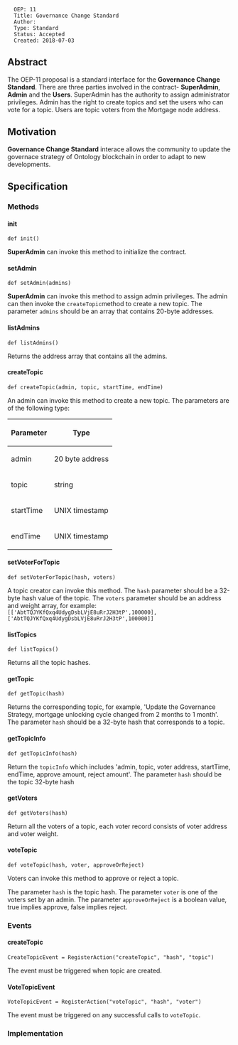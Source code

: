 <pre>
  OEP: 11
  Title: Governance Change Standard
  Author:
  Type: Standard
  Status: Accepted
  Created: 2018-07-03
</pre>

==Abstract==

The OEP-11 proposal is a standard interface for the '''Governance Change Standard'''. There are three parties involved in the contract- '''SuperAdmin''', '''Admin''' and the '''Users'''.
SuperAdmin has the authority to assign administrator privileges.
Admin has the right to create topics and set the users who can vote for a topic.
Users are topic voters from the Mortgage node address.


==Motivation==

'''Governance Change Standard''' interace allows the community to update the governace strategy of Ontology blockchain in order to adapt to new developments.

==Specification==

===Methods===

====init====

<pre>
def init()
</pre>

'''SuperAdmin''' can invoke this method to initialize the contract.

====setAdmin====

<pre>
def setAdmin(admins)
</pre>

'''SuperAdmin''' can invoke this method to assign admin privileges. The admin can then invoke the <code>createTopic</code>method to create a new topic.
The parameter <code>admins</code> should be an array that contains 20-byte addresses.

====listAdmins====

<pre>
def listAdmins()
</pre>

Returns the address array that contains all the admins.

====createTopic====

<pre>
def createTopic(admin, topic, startTime, endTime)
</pre>

An admin can invoke this method to create a new topic.
The parameters are of the following type:

{| class = "wikitable"
! style = "text-align:center;"| Parameter
! Type
|-
| admin
| 20 byte address
|-
| topic
| string
|-
| startTime
| UNIX timestamp
|-
| endTime
| UNIX timestamp
|}

====setVoterForTopic====

<pre>
def setVoterForTopic(hash, voters)
</pre>

A topic creator can invoke this method.
The <code>hash</code> parameter should be a 32-byte hash value of the topic.
The <code>voters</code> parameter should be an address and weight array, for example: <code>[['AbtTQJYKfQxq4UdygDsbLVjE8uRrJ2H3tP',100000], ['AbtTQJYKfQxq4UdygDsbLVjE8uRrJ2H3tP',100000]]</code>

====listTopics====

<pre>
def listTopics()
</pre>

Returns all the topic hashes.

====getTopic====

<pre>
def getTopic(hash)

</pre>

Returns the corresponding topic, for example, 'Update the Governance Strategy, mortgage unlocking cycle changed from 2 months to 1 month'.
The parameter <code>hash</code> should be a 32-byte hash that corresponds to a topic.

====getTopicInfo====

<pre>
def getTopicInfo(hash)
</pre>

Return the <code>topicInfo</code> which includes 'admin, topic, voter address, startTime, endTime, approve amount, reject amount'.
The parameter <code>hash</code> should be the topic 32-byte hash

====getVoters====

<pre>
def getVoters(hash)
</pre>

Return all the voters of a topic, each voter record consists of voter address and voter weight.

====voteTopic====

<pre>
def voteTopic(hash, voter, approveOrReject)
</pre>

Voters can invoke this method to approve or reject a topic.

The parameter <code>hash</code> is the topic hash.
The parameter <code>voter</code> is one of the voters set by an admin.
The parameter <code>approveOrReject</code> is a boolean value, true implies approve, false implies reject.

===Events===

====createTopic====

<pre>
CreateTopicEvent = RegisterAction("createTopic", "hash", "topic")
</pre>

The event must be triggered when topic are created.

====VoteTopicEvent====

<pre>
VoteTopicEvent = RegisterAction("voteTopic", "hash", "voter")
</pre>

The event must be triggered on any successful calls to <code>voteTopic</code>.

===Implementation===